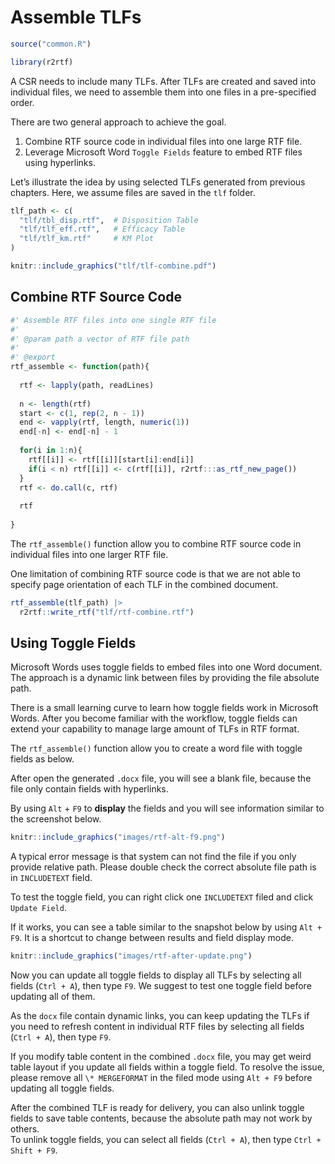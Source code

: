 # Assemble TLFs {#assemble}

```r
source("common.R")
```

```r
library(r2rtf)
```

A CSR needs to include many TLFs. 
After TLFs are created and saved into individual files, 
we need to assemble them into one files in a pre-specified order. 

There are two general approach to achieve the goal. 

1. Combine RTF source code in individual files into one large RTF file. 
1. Leverage Microsoft Word `Toggle Fields` feature to embed RTF files using 
hyperlinks. 

Let's illustrate the idea by using selected TLFs generated from previous chapters. 
Here, we assume files are saved in the `tlf` folder. 

```r
tlf_path <- c(
  "tlf/tbl_disp.rtf",  # Disposition Table 
  "tlf/tlf_eff.rtf",   # Efficacy Table
  "tlf/tlf_km.rtf"     # KM Plot 
)
```

```r
knitr::include_graphics("tlf/tlf-combine.pdf")
```

## Combine RTF Source Code

```r
#' Assemble RTF files into one single RTF file 
#' 
#' @param path a vector of RTF file path
#' 
#' @export
rtf_assemble <- function(path){
  
  rtf <- lapply(path, readLines)
  
  n <- length(rtf)
  start <- c(1, rep(2, n - 1))
  end <- vapply(rtf, length, numeric(1))
  end[-n] <- end[-n] - 1
  
  for(i in 1:n){
    rtf[[i]] <- rtf[[i]][start[i]:end[i]]
    if(i < n) rtf[[i]] <- c(rtf[[i]], r2rtf:::as_rtf_new_page())
  }
  rtf <- do.call(c, rtf)
  
  rtf
  
}
```

The `rtf_assemble()` function allow you to combine RTF 
source code in individual files into one larger RTF file. 

::: {.rmdnote}
One limitation of combining RTF source code is that 
we are not able to specify page orientation of each TLF 
in the combined document. 
:::

```r
rtf_assemble(tlf_path) |> 
  r2rtf::write_rtf("tlf/rtf-combine.rtf")
```

## Using Toggle Fields

Microsoft Words uses toggle fields to embed files into one Word document. 
The approach is a dynamic link between files by providing the file absolute path. 

::: {.rmdnote}
There is a small learning curve to learn how toggle fields work 
in Microsoft Words. 
After you become familiar with the workflow, 
toggle fields can extend your capability to manage large amount of TLFs
in RTF format.
::: 

The `rtf_assemble()` function 
allow you to create a word file with toggle fields as below.

After open the generated `.docx` file, 
you will see a blank file, because the file only contain fields
with hyperlinks. 

By using `Alt` + `F9` to **display** the fields and you will 
see information similar to the screenshot below.

```r
knitr::include_graphics("images/rtf-alt-f9.png")
```

::: {.rmdnote}
A typical error message is that system can not find the file 
if you only provide relative path. 
Please double check the correct absolute file path is in `INCLUDETEXT` field. 
:::

To test the toggle field, you can right click one `INCLUDETEXT` filed and 
click `Update Field`. 

If it works, you can see a table similar to the snapshot below
by using `Alt + F9`. 
It is a shortcut to change between results and field display mode. 

```r
knitr::include_graphics("images/rtf-after-update.png")
```

Now you can update all toggle fields to display all TLFs by 
selecting all fields (`Ctrl + A`), then type `F9`. 
We suggest to test one toggle field before updating all of them.

As the `docx` file contain dynamic links, 
you can keep updating the TLFs if you need to refresh content in 
individual RTF files by selecting all fields (`Ctrl + A`), then type `F9`. 

::: {.rmdnote}
If you modify table content in the combined `.docx` file, 
you may get weird table layout if you update all fields within a toggle field. 
To resolve the issue, please remove all `\* MERGEFORMAT` in the filed mode using `Alt + F9` before updating all toggle fields.
::: 


After the combined TLF is ready for delivery, 
you can also unlink toggle fields to save table contents, 
because the absolute path may not work by others.  
To unlink toggle fields, you can select all fields (`Ctrl + A`), 
then type `Ctrl + Shift + F9`. 


